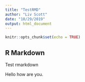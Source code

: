 ```yaml
---
title: "TestRMD"
author: "Liv Scott"
date: "10/29/2019"
output: html_document
---
```


```r
knitr::opts_chunk$set(echo = TRUE)
```

## R Markdown
Test rmarkdown

Hello how are you.